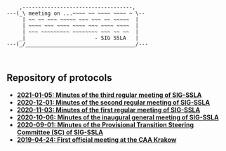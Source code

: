 <div class = "ascii_art_wrapper">
<div class = "ascii_art">

```
    ,-----------------------------------,    
---(_\ meeting on ...~~~~ ~~ ~~~~ ~~~~ ~ \-- 
     | ~~ ~~ ~~~ ~~~~~ ~~~ ~~~ ~~ ~~~~~  |   
     | ~~~~ ~~~ ~~~~ ~~~~ ~~~ ~~~~ ~~~~  |   
     | ~~~ ~~~~~~~~~ ~~~~~~~~ ~~~ ~~ ~~  |   
    _|                      - SIG SSLA   |   
---(_/___________________________________/---



```
<!-- Inspiration: http://ascii.co.uk/art/scroll -->
</div>
</div>

## Repository of protocols

* [**2021-01-05: Minutes of the third regular meeting of SIG-SSLA**](protocols/2021-01-05.txt)
* [**2020-12-01: Minutes of the second regular meeting of SIG-SSLA**](protocols/2020-12-01.txt)
* [**2020-11-03: Minutes of the first regular meeting of SIG-SSLA**](protocols/2020-11-03.txt)
* [**2020-10-06: Minutes of the inaugural general meeting of SIG-SSLA**](protocols/2020-10-06.txt)
* [**2020-09-01: Minutes of the Provisional Transition Steering Committee (SC) of SIG-SSLA**](protocols/2020-09-01.txt)
* [**2019-04-24: First official meeting at the CAA Krakow**](protocols/2019-04-24.txt)
